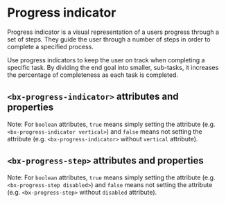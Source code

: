 
# Progress indicator

Progress indicator is a visual representation of a users progress through a set of steps. They guide the user through a number of steps in order to complete a specified process.

Use progress indicators to keep the user on track when completing a specific task. By dividing the end goal into smaller, sub-tasks, it increases the percentage of completeness as each task is completed.

<Preview withToolbar>
  <Story id="components-progress-indicator--default" height="160px" />
</Preview>

## `<bx-progress-indicator>` attributes and properties

Note: For `boolean` attributes, `true` means simply setting the attribute (e.g. `<bx-progress-indicator vertical>`) and `false` means not setting the attribute (e.g. `<bx-progress-indicator>` without `vertical` attribute).

<Props of="bx-progress-indicator" />

## `<bx-progress-step>` attributes and properties

Note: For `boolean` attributes, `true` means simply setting the attribute (e.g. `<bx-progress-step disabled>`) and `false` means not setting the attribute (e.g. `<bx-progress-step>` without `disabled` attribute).

<Props of="bx-progress-step" />
